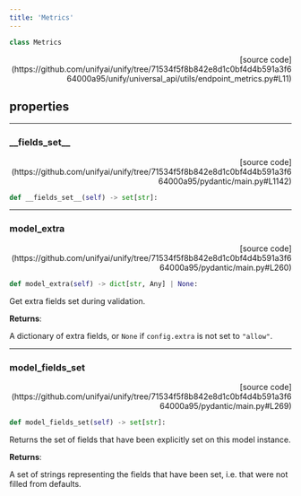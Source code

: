 ```yaml
---
title: 'Metrics'
---
```


```python
class Metrics
```

<p align="right">[source code](https://github.com/unifyai/unify/tree/71534f5f8b842e8d1c0bf4d4b591a3f664000a95/unify/universal_api/utils/endpoint_metrics.py#L11)</p>



## properties

---

### \_\_fields\_set\_\_

<p align="right">[source code](https://github.com/unifyai/unify/tree/71534f5f8b842e8d1c0bf4d4b591a3f664000a95/pydantic/main.py#L1142)</p>

```python
def __fields_set__(self) -> set[str]:
```



---

### model\_extra

<p align="right">[source code](https://github.com/unifyai/unify/tree/71534f5f8b842e8d1c0bf4d4b591a3f664000a95/pydantic/main.py#L260)</p>

```python
def model_extra(self) -> dict[str, Any] | None:
```

Get extra fields set during validation.

**Returns**:

A dictionary of extra fields, or `None` if `config.extra` is not set to `"allow"`.

---

### model\_fields\_set

<p align="right">[source code](https://github.com/unifyai/unify/tree/71534f5f8b842e8d1c0bf4d4b591a3f664000a95/pydantic/main.py#L269)</p>

```python
def model_fields_set(self) -> set[str]:
```

Returns the set of fields that have been explicitly set on this model instance.

**Returns**:

A set of strings representing the fields that have been set,
i.e. that were not filled from defaults.